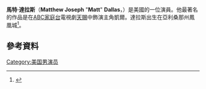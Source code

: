 {{Infobox person
| name          = Matt Dallas
| image         = Matt Dallas 2011.jpg
| caption       =
| birth_name    = Matthew Joseph Dallas
| birth_date    = {{birth date and age|mf=yes|1982|10|21}}
| birth_place   = [[美國|美國]][[亞利桑那州|亞利桑那州]][[鳳凰城|鳳凰城]]
| occupation    = 演員
| years_active  = 2005–現在
| children         = Crow Dallas-Hamilton
| website       =
| imagesize     = 
| spouse        = {{marriage|[[Blue_Hamilton|Blue Hamilton]]|2015}}
}}
'''馬特·達拉斯'''（'''Matthew Joseph''' "'''Matt'''" '''Dallas'''，{{bd|1982年|10月21日}}）是美國的一位演員。他最著名的作品是在[[ABC家庭台|ABC家庭台]]電視劇[[天賜_(電視劇)|天賜]]中飾演主角凱爾。達拉斯出生在亞利桑那州鳳凰城<ref>{{cite web|title=Matt Dallas Biography|url=http://www.mattdallasonly.com/biography.html|accessdate=22 February 2013|deadurl=yes|archiveurl=https://web.archive.org/web/20131203043009/http://www.mattdallasonly.com/biography.html|archivedate=2013-12-03}}</ref>。

==參考資料==
{{Reflist}}
[[Category:美国男演员|Category:美国男演员]]